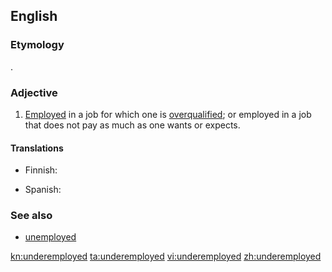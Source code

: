 ==English==

===Etymology===
{{prefix|under|employed}}.

===Adjective===
{{en-adj|-}}

# [[employed|Employed]] in a job for which one is [[overqualified]]; or employed in a job that does not pay as much as one wants or expects.

====Translations====
{{trans-top|employed in a job for which one is overqualified}}
* Finnish: {{t-|fi|vajaatyöllistetty}}
{{trans-mid}}
* Spanish: {{t|es|subempleado}}
{{trans-bottom}}

===See also===
* [[unemployed]]

[[kn:underemployed]]
[[ta:underemployed]]
[[vi:underemployed]]
[[zh:underemployed]]